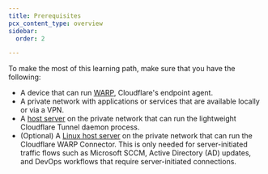 ```yaml
---
title: Prerequisites
pcx_content_type: overview
sidebar:
  order: 2

---
```


To make the most of this learning path, make sure that you have the following:

* A device that can run [WARP](/cloudflare-one/connections/connect-devices/warp/download-warp/), Cloudflare's endpoint agent.
* A private network with applications or services that are available locally or via a VPN.
* A [host server](/cloudflare-one/connections/connect-networks/configure-tunnels/tunnel-availability/system-requirements/#recommendations) on the private network that can run the lightweight Cloudflare Tunnel daemon process.
* (Optional) A [Linux host server](/cloudflare-one/connections/connect-devices/warp/download-warp/#linux) on the private network that can run the Cloudflare WARP Connector. This is only needed for server-initiated traffic flows such as Microsoft SCCM, Active Directory (AD) updates, and DevOps workflows that require server-initiated connections.
